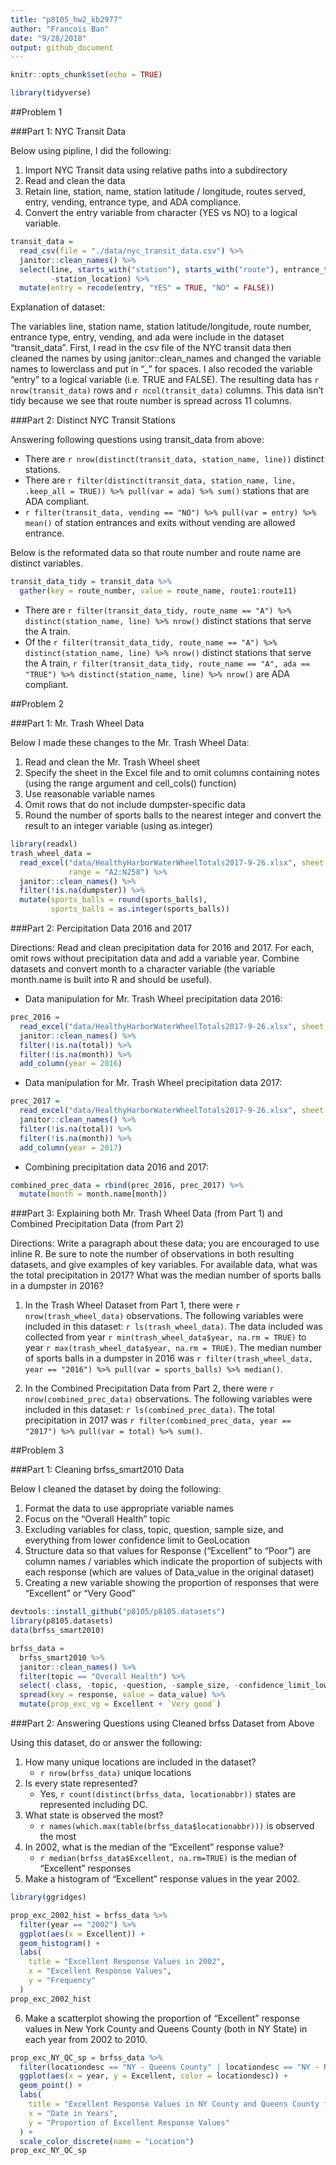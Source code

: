 ```yaml
---
title: "p8105_hw2_kb2977"
author: "Francois Ban"
date: "9/28/2018"
output: github_document
---
```


```r
knitr::opts_chunk$set(echo = TRUE)

library(tidyverse)
```

##Problem 1

###Part 1: NYC Transit Data

Below using pipline, I did the following:

1. Import NYC Transit data using relative paths into a subdirectory
2. Read and clean the data 
3. Retain line, station, name, station latitude / longitude, routes served, entry, vending, entrance type, and ADA compliance. 
4. Convert the entry variable from character (YES vs NO) to a logical variable.

```r
transit_data = 
  read_csv(file = "./data/nyc_transit_data.csv") %>% 
  janitor::clean_names() %>% 
  select(line, starts_with("station"), starts_with("route"), entrance_type, entry, vending, ada, 
         -station_location) %>%
  mutate(entry = recode(entry, "YES" = TRUE, "NO" = FALSE))
```

Explanation of dataset:

The variables line, station name, station latitude/longitude, route number, entrance type, entry, vending, and ada were include in the dataset "transit_data". First, I read in the csv file of the NYC transit data then cleaned the names by using janitor::clean_names and changed the variable names to lowerclass and put in "_" for spaces. I also recoded the variable "entry" to a logical variable (i.e. TRUE and FALSE). The resulting data has `r nrow(transit_data)` rows and `r ncol(transit_data)` columns. This data isn't tidy because we see that route number is spread across 11 columns.

###Part 2: Distinct NYC Transit Stations

Answering following questions using transit_data from above:

* There are `r nrow(distinct(transit_data, station_name, line))` distinct stations.
* There are `r filter(distinct(transit_data, station_name, line, .keep_all = TRUE)) %>% pull(var = ada) %>% sum()` stations that are ADA compliant.
* `r filter(transit_data, vending == "NO") %>% pull(var = entry) %>% mean()` of station entrances and exits without vending are allowed entrance.

Below is the reformated data so that route number and route name are distinct variables.

```r
transit_data_tidy = transit_data %>% 
  gather(key = route_number, value = route_name, route1:route11)
```

* There are `r filter(transit_data_tidy, route_name == "A") %>% distinct(station_name, line) %>% nrow()`  distinct stations that serve the A train.
* Of the `r filter(transit_data_tidy, route_name == "A") %>% distinct(station_name, line) %>% nrow()` distinct stations that serve the A train, `r filter(transit_data_tidy, route_name == "A", ada == "TRUE") %>% distinct(station_name, line) %>% nrow()` are ADA compliant.

##Problem 2

###Part 1: Mr. Trash Wheel Data

Below I made these changes to the Mr. Trash Wheel Data:

1. Read and clean the Mr. Trash Wheel sheet
2. Specify the sheet in the Excel file and to omit columns containing notes (using the range argument and cell_cols() function)
3. Use reasonable variable names
4. Omit rows that do not include dumpster-specific data
5. Round the number of sports balls to the nearest integer and convert the result to an integer variable (using as.integer)

```r

library(readxl)
trash_wheel_data = 
  read_excel("data/HealthyHarborWaterWheelTotals2017-9-26.xlsx", sheet = "Mr. Trash Wheel", 
             range = "A2:N258") %>% 
  janitor::clean_names() %>%
  filter(!is.na(dumpster)) %>%
  mutate(sports_balls = round(sports_balls), 
         sports_balls = as.integer(sports_balls))
```

###Part 2: Percipitation Data 2016 and 2017

Directions: Read and clean precipitation data for 2016 and 2017. For each, omit rows without precipitation data and add a variable year. Combine datasets and convert month to a character variable (the variable month.name is built into R and should be useful).
    
* Data manipulation for Mr. Trash Wheel precipitation data 2016:
    
```r

prec_2016 = 
  read_excel("data/HealthyHarborWaterWheelTotals2017-9-26.xlsx", sheet = "2016 Precipitation", skip = 1) %>%
  janitor::clean_names() %>%
  filter(!is.na(total)) %>%
  filter(!is.na(month)) %>%
  add_column(year = 2016)
```

* Data manipulation for Mr. Trash Wheel precipitation data 2017:

```r
prec_2017 = 
  read_excel("data/HealthyHarborWaterWheelTotals2017-9-26.xlsx", sheet = "2017 Precipitation", skip = 1) %>%
  janitor::clean_names() %>%
  filter(!is.na(total)) %>%
  filter(!is.na(month)) %>%
  add_column(year = 2017)
```

* Combining precipitation data 2016 and 2017:

```r
combined_prec_data = rbind(prec_2016, prec_2017) %>%
  mutate(month = month.name[month])
```

###Part 3: Explaining both Mr. Trash Wheel Data (from Part 1) and Combined Precipitation Data (from Part 2)

Directions: Write a paragraph about these data; you are encouraged to use inline R. Be sure to note the number of observations in both resulting datasets, and give examples of key variables. For available data, what was the total precipitation in 2017? What was the median number of sports balls in a dumpster in 2016?

1. In the Trash Wheel Dataset from Part 1, there were `r nrow(trash_wheel_data)` observations. The following variables were included in this dataset: `r ls(trash_wheel_data)`. The data included was collected from year `r min(trash_wheel_data$year, na.rm = TRUE)` to year `r max(trash_wheel_data$year, na.rm = TRUE)`.  The median number of sports balls in a dumpster in 2016 was `r filter(trash_wheel_data, year == "2016") %>% pull(var = sports_balls) %>% median()`. 

2. In the Combined Precipitation Data from Part 2, there were `r nrow(combined_prec_data)` observations. The following variables were included in this dataset: `r ls(combined_prec_data)`. The total precipitation in 2017 was `r filter(combined_prec_data, year == "2017") %>% pull(var = total) %>% sum()`.

##Problem 3

###Part 1: Cleaning brfss_smart2010 Data

Below I cleaned the dataset by doing the following:

1. Format the data to use appropriate variable names
2. Focus on the “Overall Health” topic
3. Excluding variables for class, topic, question, sample size, and everything from lower confidence limit to GeoLocation
4. Structure data so that values for Response (“Excellent” to “Poor”) are column names / variables which indicate the proportion of subjects with each response (which are values of Data_value in the original dataset)
5. Creating a new variable showing the proportion of responses that were “Excellent” or “Very Good”

```r
devtools::install_github("p8105/p8105.datasets")
library(p8105.datasets)
data(brfss_smart2010)
```

```r

brfss_data =
  brfss_smart2010 %>%
  janitor::clean_names() %>% 
  filter(topic == "Overall Health") %>% 
  select(-class, -topic, -question, -sample_size, -confidence_limit_low:-geo_location) %>% 
  spread(key = response, value = data_value) %>%
  mutate(prop_exc_vg = Excellent + `Very good`)
```

###Part 2: Answering Questions using Cleaned brfss Dataset from Above

Using this dataset, do or answer the following:

1. How many unique locations are included in the dataset?
    + `r nrow(brfss_data)` unique locations
2. Is every state represented?
    + Yes, `r count(distinct(brfss_data, locationabbr))` states are represented including DC.
3. What state is observed the most?
    + `r names(which.max(table(brfss_data$locationabbr)))` is observed the most
4. In 2002, what is the median of the “Excellent” response value?
    + `r median(brfss_data$Excellent, na.rm=TRUE)` is the median of "Excellent" responses
5. Make a histogram of “Excellent” response values in the year 2002.

```r

library(ggridges)

prop_exc_2002_hist = brfss_data %>% 
  filter(year == "2002") %>% 
  ggplot(aes(x = Excellent)) + 
  geom_histogram() +
  labs(
    title = "Excellent Response Values in 2002",
    x = "Excellent Response Values",
    y = "Frequency"
  )
prop_exc_2002_hist
```

6. Make a scatterplot showing the proportion of “Excellent” response values in New York County and Queens County (both in NY State) in each year from 2002 to 2010.

```r

prop_exc_NY_QC_sp = brfss_data %>%
  filter(locationdesc == "NY - Queens County" | locationdesc == "NY - New York County") %>%
  ggplot(aes(x = year, y = Excellent, color = locationdesc)) + 
  geom_point() +
  labs(
    title = "Excellent Response Values in NY County and Queens County from 2002 to 2010",
    x = "Date in Years",
    y = "Proportion of Excellent Response Values"
  ) +
  scale_color_discrete(name = "Location")
prop_exc_NY_QC_sp
```
